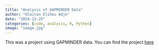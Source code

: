 ```yaml
---
title: "Analysis of GAPMINDER Data"
author: "Olaitan Elihou Adje"
date: "2024-12-25"
categories: [code, analysis, R, Python]
image: "image.jpg"
---
```


This was a project using GAPMINDER data. You can find the project [here](https://olaitan-elihou.github.io/fertility_rate_world/){.external target="_blank"}
